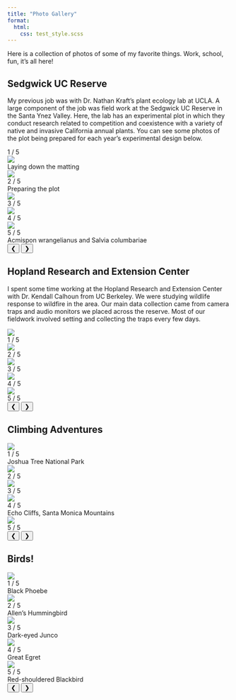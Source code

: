 ```yaml
---
title: "Photo Gallery"
format: 
  html:
    css: test_style.scss
---
```

Here is a collection of photos of some of my favorite things. Work, school, fun, it's all here!

<!-- SEDGWICK SLIDESHOW -->
## Sedgwick UC Reserve
My previous job was with Dr. Nathan Kraft's plant ecology lab at UCLA. A large component of the job was field work at the Sedgwick UC Reserve in the Santa Ynez Valley. Here, the lab has an experimental plot in which they conduct research related to competition and coexistence with a variety of native and invasive California annual plants. You can see some photos of the plot being prepared for each year's experimental design below. 

<!-- Outer slideshow container -->
<div class="outer-slideshow-container">

<!-- Slideshow container -->
<div class="slideshow-container" id="slideshow4">

<!-- Full-width images with number and caption text -->
<div class="slideshow">
<div class="slide">
<div class="numbertext">1 / 5</div>
<img src="images/sedgwick/before_cutting.jpeg">
<div class="text">Laying down the matting</div>
</div>


<div class="slide">
<img src="images/sedgwick/cutting_circles.jpeg">
<div class="numbertext-dark">2 / 5</div>
<div class="text">Preparing the plot</div>
</div>


<div class="slide">
<img src="images/sedgwick/partial_clouds.jpeg">
<div class="numbertext">3 / 5</div>
<div class="text"></div>
</div>

<div class="slide">
<img src="images/sedgwick/rainy_road.jpeg">
<div class="numbertext">4 / 5</div>
<div class="text-dark"></div>
</div>

<div class="slide">
<img src="images/sedgwick/acwr_saco.jpeg">
<div class="numbertext-dark">5 / 5</div>
<div class="text">Acmispon wrangelianus and Salvia columbariae</div>
</div>

</div>

<!-- Buttons -->
<button class="prev" onclick="moveSlide('slideshow4', -1)">&#10094;</button>
<button class="next" onclick="moveSlide('slideshow4', 1)">&#10095;</button>
</div>
</div>




<!-- HOPLAND SLIDESHOW -->
## Hopland Research and Extension Center
I spent some time working at the Hopland Research and Extension Center with Dr. Kendall Calhoun from UC Berkeley. We were studying wildlife response to wildfire in the area. Our main data collection came from camera traps and audio monitors we placed across the reserve. Most of our fieldwork involved setting and collecting the traps every few days. 

<!-- Outer slideshow container -->
<div class="outer-slideshow-container">

<!-- Slideshow container -->
<div class="slideshow-container" id="slideshow3">

<!-- Full-width images with number and caption text -->
<div class="slideshow">
<div class="slide">
<img src="images/hopland/hillside.jpeg">
<div class="numbertext">1 / 5</div>
<div class="text"></div>
</div>

<div class="slide">
<img src="images/hopland/house.jpeg">
<div class="numbertext">2 / 5</div>
<div class="text"></div>
</div>

<div class="slide">
<img src="images/hopland/bee.jpeg">
<div class="numbertext-dark">3 / 5</div>
<div class="text-dark"></div>
</div>

<div class="slide">
<img src="images/hopland/red_tree.jpeg">
<div class="numbertext">4 / 5</div>
<div class="text"></div>
</div>

<div class="slide">
<img src="images/hopland/grove.jpeg">
<div class="numbertext">5 / 5</div>
<div class="text"></div>
</div>

</div>

<!-- Buttons -->
<button class="prev" onclick="moveSlide('slideshow3', -1)">&#10094;</button>
<button class="next" onclick="moveSlide('slideshow3', 1)">&#10095;</button>
</div>
</div>

<!-- CLIMBING SLIDESHOW -->
## Climbing Adventures

<!-- Outer slideshow container -->
<div class="outer-slideshow-container">

<!-- Slideshow container -->
<div class="slideshow-container" id="slideshow2">

<!-- Full-width images with number and caption text -->
<div class="slideshow">
<div class="slide">
<img src="images/climbing/jtree_walk.jpeg">
<div class="numbertext-dark">1 / 5</div>
<div class="text-dark">Joshua Tree National Park</div>
</div>

<div class="slide">
<img src="images/climbing/jtree_guide.jpeg">
<div class="numbertext">2 / 5</div>
<div class="text"></div>
</div>

<div class="slide">
<img src="images/climbing/bishop_knot.jpeg">
<div class="numbertext">3 / 5</div>
<div class="text"></div>
</div>

<div class="slide">
<img src="images/climbing/echo_cliffs.jpeg">
<div class="numbertext">4 / 5</div>
<div class="text">Echo Cliffs, Santa Monica Mountains </div>
</div>

<div class="slide">
<img src="images/climbing/flake_rope.jpeg">
<div class="numbertext">5 / 5</div>
<div class="text"></div>
</div>

</div> 

<!-- Buttons -->
<button class="prev" onclick="moveSlide('slideshow2', -1)">&#10094;</button>
<button class="next" onclick="moveSlide('slideshow2', 1)">&#10095;</button>
</div>
</div>

<!-- BIRD SLIDESHOW -->
## Birds!

<!-- Outer slideshow container -->
<div class="outer-slideshow-container">

<!-- Slideshow container -->
<div class="slideshow-container" id="slideshow1">

<!-- Full-width images with number and caption text -->
<div class="slideshow">
<div class="slide">
<img src="images/bird/black_phoebe.jpeg">
<div class="numbertext">1 / 5</div>
<div class="text">Black Phoebe</div>
</div>


<div class="slide">
<img src="images/bird/allens.jpeg">
<div class="numbertext">2 / 5</div>
<div class="text">Allen's Hummingbird</div>
</div>

<div class="slide">
<img src="images/bird/junco.jpeg">
<div class="numbertext-dark">3 / 5</div>
<div class="text-dark">Dark-eyed Junco</div>
</div>

<div class="slide">
<img src="images/bird/heron.jpeg">
<div class="numbertext">4 / 5</div>
<div class="text">Great Egret</div>
</div>

<div class="slide">
<img src="images/bird/blackbird.jpeg">
<div class="numbertext">5 / 5</div>
<div class="text">Red-shouldered Blackbird</div>
</div>

</div>

<!-- Buttons -->
<button class="prev" onclick="moveSlide('slideshow1', -1)">&#10094;</button>
<button class="next" onclick="moveSlide('slideshow1', 1)">&#10095;</button>
</div>
</div>


<script>
function moveSlide(slideshowId, direction) {
  const slideshowContainer = document.getElementById(slideshowId);
  const slides = slideshowContainer.querySelectorAll('.slide');
  
  // Get the current index from the data attribute
  let currentSlideIndex = parseInt(slideshowContainer.getAttribute('data-current-index'), 10);

  // Update the index based on the direction
  currentSlideIndex += direction;

  // Make sure the index wraps around:
  if (currentSlideIndex >= slides.length) {
    currentSlideIndex = 0;  // Wrap around to the first slide
  } else if (currentSlideIndex < 0) {
    currentSlideIndex = slides.length - 1;  // Wrap around to the last slide
  }

  // Show the slide at the updated index
  showSlide(slideshowId, currentSlideIndex);

  // Update the index in the data attribute
  slideshowContainer.setAttribute('data-current-index', currentSlideIndex);
}

function showSlide(slideshowId, index) {
  const slides = document.querySelectorAll(`#${slideshowId} .slide`);
  
  // Hide all slides first
  slides.forEach(slide => slide.style.display = 'none');
  
  // Show the slide at the specified index
  slides[index].style.display = 'block';
}

document.addEventListener("DOMContentLoaded", function () {
  // Initialize all slideshows on page load
  const allSlideshows = document.querySelectorAll('.slideshow-container');
  allSlideshows.forEach(slideshow => {
    const slideshowId = slideshow.id;
    // Initialize each slideshow to show the first slide
    showSlide(slideshowId, 0);
    // Set the initial current index
    slideshow.setAttribute('data-current-index', 0);
  });
});

</script>
